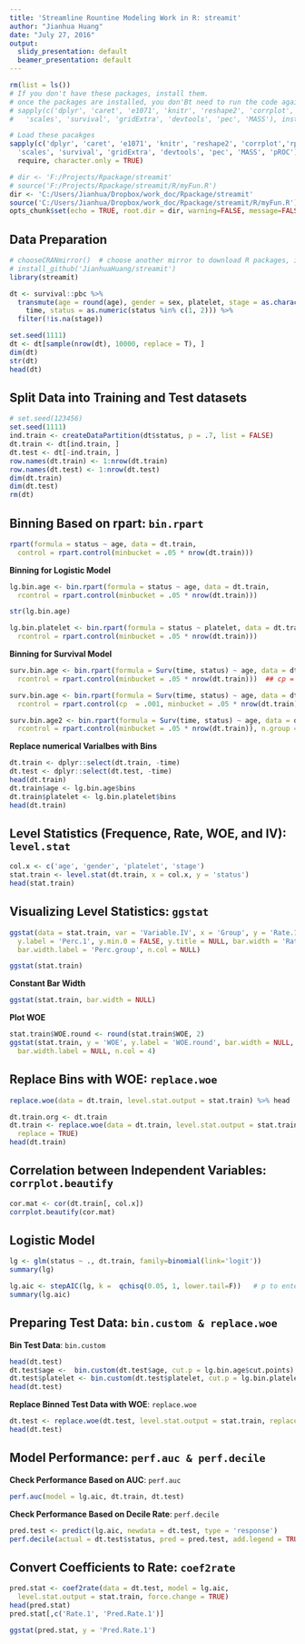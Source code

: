 ```yaml
---
title: 'Streamline Rountine Modeling Work in R: streamit'
author: "Jianhua Huang"
date: "July 27, 2016"
output:
  slidy_presentation: default
  beamer_presentation: default
---
```


```r
rm(list = ls())
# If you don't have these packages, install them. 
# once the packages are installed, you don'Bt need to run the code again
# sapply(c('dplyr', 'caret', 'e1071', 'knitr', 'reshape2', 'corrplot','rpart',
#   'scales', 'survival', 'gridExtra', 'devtools', 'pec', 'MASS'), install.packages)

# Load these pacakges
sapply(c('dplyr', 'caret', 'e1071', 'knitr', 'reshape2', 'corrplot','rpart', 
  'scales', 'survival', 'gridExtra', 'devtools', 'pec', 'MASS', 'pROC'), 
  require, character.only = TRUE)

# dir <- 'F:/Projects/Rpackage/streamit'
# source('F:/Projects/Rpackage/streamit/R/myFun.R')
dir <- 'C:/Users/Jianhua/Dropbox/work_doc/Rpackage/streamit'
source('C:/Users/Jianhua/Dropbox/work_doc/Rpackage/streamit/R/myFun.R')
opts_chunk$set(echo = TRUE, root.dir = dir, warning=FALSE, message=FALSE)
```


## Data Preparation
```r
# chooseCRANmirror()  # choose another mirror to download R packages, if blocked
# install_github('JianhuaHuang/streamit')
library(streamit)

dt <- survival::pbc %>%
  transmute(age = round(age), gender = sex, platelet, stage = as.character(stage), 
    time, status = as.numeric(status %in% c(1, 2))) %>%
  filter(!is.na(stage))

set.seed(1111)
dt <- dt[sample(nrow(dt), 10000, replace = T), ]
dim(dt)
str(dt)
head(dt)
```


## Split Data into Training and Test datasets
```r
# set.seed(123456)
set.seed(1111)
ind.train <- createDataPartition(dt$status, p = .7, list = FALSE)
dt.train <- dt[ind.train, ]
dt.test <- dt[-ind.train, ]
row.names(dt.train) <- 1:nrow(dt.train)
row.names(dt.test) <- 1:nrow(dt.test)
dim(dt.train)
dim(dt.test)
rm(dt)
```


## Binning Based on rpart: `bin.rpart`
```r
rpart(formula = status ~ age, data = dt.train, 
  control = rpart.control(minbucket = .05 * nrow(dt.train)))
```

**Binning for Logistic Model**
```r
lg.bin.age <- bin.rpart(formula = status ~ age, data = dt.train, 
  rcontrol = rpart.control(minbucket = .05 * nrow(dt.train)))

str(lg.bin.age)

lg.bin.platelet <- bin.rpart(formula = status ~ platelet, data = dt.train, 
  rcontrol = rpart.control(minbucket = .05 * nrow(dt.train)))
```

**Binning for Survival Model**
```r
surv.bin.age <- bin.rpart(formula = Surv(time, status) ~ age, data = dt.train,
  rcontrol = rpart.control(minbucket = .05 * nrow(dt.train)))  ## cp = 0.01

surv.bin.age <- bin.rpart(formula = Surv(time, status) ~ age, data = dt.train,
  rcontrol = rpart.control(cp  = .001, minbucket = .05 * nrow(dt.train)))  

surv.bin.age2 <- bin.rpart(formula = Surv(time, status) ~ age, data = dt.train,
  rcontrol = rpart.control(minbucket = .05 * nrow(dt.train)), n.group = 3:7)
```

**Replace numerical Varialbes with Bins**
```r
dt.train <- dplyr::select(dt.train, -time)
dt.test <- dplyr::select(dt.test, -time)
head(dt.train)
dt.train$age <- lg.bin.age$bins
dt.train$platelet <- lg.bin.platelet$bins
head(dt.train)
```


## Level Statistics (Frequence, Rate, WOE, and IV): `level.stat`
```r
col.x <- c('age', 'gender', 'platelet', 'stage')
stat.train <- level.stat(dt.train, x = col.x, y = 'status')
head(stat.train)
```


## Visualizing Level Statistics: `ggstat`
```r
ggstat(data = stat.train, var = 'Variable.IV', x = 'Group', y = 'Rate.1',
  y.label = 'Perc.1', y.min.0 = FALSE, y.title = NULL, bar.width = 'Rate.group',
  bar.width.label = 'Perc.group', n.col = NULL)

ggstat(stat.train)
```


**Constant Bar Width**
```r
ggstat(stat.train, bar.width = NULL)
```


**Plot WOE**
```r
stat.train$WOE.round <- round(stat.train$WOE, 2)
ggstat(stat.train, y = 'WOE', y.label = 'WOE.round', bar.width = NULL, 
  bar.width.label = NULL, n.col = 4)
```


## Replace Bins with WOE: `replace.woe`
```r
replace.woe(data = dt.train, level.stat.output = stat.train) %>% head

dt.train.org <- dt.train
dt.train <- replace.woe(data = dt.train, level.stat.output = stat.train, 
  replace = TRUE)
head(dt.train)
```


## Correlation between Independent Variables: `corrplot.beautify`
```r
cor.mat <- cor(dt.train[, col.x])
corrplot.beautify(cor.mat)
```


## Logistic Model
```r
lg <- glm(status ~ ., dt.train, family=binomial(link='logit'))
summary(lg)

lg.aic <- stepAIC(lg, k =  qchisq(0.05, 1, lower.tail=F))   # p to enter: 0.05
summary(lg.aic)
```


## Preparing Test Data: `bin.custom & replace.woe`
**Bin Test Data**: `bin.custom`
```r
head(dt.test)
dt.test$age <-  bin.custom(dt.test$age, cut.p = lg.bin.age$cut.points)
dt.test$platelet <- bin.custom(dt.test$platelet, cut.p = lg.bin.platelet$cut.points)
head(dt.test)
```


**Replace Binned Test Data with WOE**: `replace.woe`
```r
dt.test <- replace.woe(dt.test, level.stat.output = stat.train, replace = TRUE)
head(dt.test)
```


## Model Performance: `perf.auc & perf.decile`
**Check Performance Based on AUC**: `perf.auc`
```r
perf.auc(model = lg.aic, dt.train, dt.test)
```

**Check Performance Based on Decile Rate**: `perf.decile`
```r
pred.test <- predict(lg.aic, newdata = dt.test, type = 'response')
perf.decile(actual = dt.test$status, pred = pred.test, add.legend = TRUE)
```


## Convert Coefficients to Rate: `coef2rate`
```r
pred.stat <- coef2rate(data = dt.test, model = lg.aic, 
  level.stat.output = stat.train, force.change = TRUE)
head(pred.stat)
pred.stat[,c('Rate.1', 'Pred.Rate.1')]

ggstat(pred.stat, y = 'Pred.Rate.1')
```

